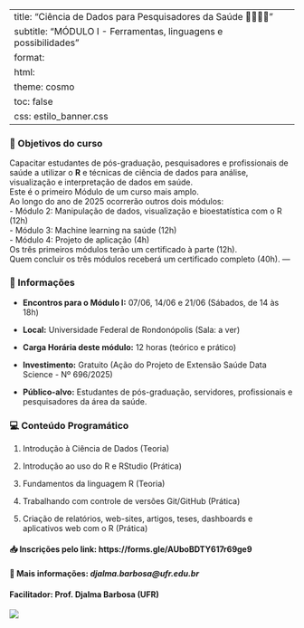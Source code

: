 
---
title: "Ciência de Dados para Pesquisadores da Saúde   👩‍⚕️👨‍💻 "
subtitle: "MÓDULO I - Ferramentas, linguagens e possibilidades"   
format: 
  html:
    theme: cosmo  
    toc: false
    css: estilo_banner.css 
---

### 🎯 Objetivos do curso

Capacitar estudantes de pós-graduação, pesquisadores e profissionais de saúde a utilizar o **R** e técnicas de ciência de dados para análise, visualização e interpretação de dados em saúde.\
Este é o primeiro Módulo de um curso mais amplo.\
Ao longo do ano de 2025 ocorrerão outros dois módulos:\
- Módulo 2: Manipulação de dados, visualização e bioestatística com o R (12h)\
- Módulo 3: Machine learning na saúde (12h)\
- Módulo 4: Projeto de aplicação (4h)\
Os três primeiros módulos terão um certificado à parte (12h).\
Quem concluir os três módulos receberá um certificado completo (40h). ---

### 📅 Informações

-   **Encontros para o Módulo I:** 07/06, 14/06 e 21/06 (Sábados, de 14 às 18h)\

-   **Local:** Universidade Federal de Rondonópolis (Sala: a ver)\

-   **Carga Horária deste módulo:** 12 horas (teórico e prático)

-   **Investimento:** Gratuito (Ação do Projeto de Extensão Saúde Data Science - Nº 696/2025)\

-   **Público-alvo:** Estudantes de pós-graduação, servidores, profissionais e pesquisadores da área da saúde.

### 💻 Conteúdo Programático

1.  Introdução à Ciência de Dados (Teoria)

2.  Introdução ao uso do R e RStudio (Prática)

3.  Fundamentos da linguagem R (Teoria)

4.  Trabalhando com controle de versões Git/GitHub (Prática)

5.  Criação de relatórios, web-sites, artigos, teses, dashboards e aplicativos web com o R (Prática)

#### 📥 Inscrições pelo link: https://forms.gle/AUboBDTY617r69ge9

#### 📧 **Mais informações:**  *djalma.barbosa\@ufr.edu.br*

#### Facilitador: Prof. Djalma Barbosa (UFR)

::: text-center
![](logoUFR.png){.logo-inferior-esquerda}
:::
